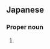 ==Japanese==
{{ja-kanjitab|しげ|まさ}}

===Proper noun===
{{ja-pos|しげまさ|proper}}

# {{given name|male|lang=ja|sort=しげまさ}}